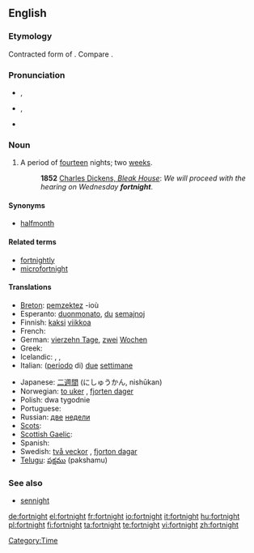 ==English==
{{wikipedia}}

===Etymology===
Contracted form of {{etyl|ang}} {{term|feowertyne|fēowertȳne|fourteen}} {{term|niht||nights}}.  Compare {{term|sennight}}.

===Pronunciation===
* {{a|UK}} {{IPA|/ˈfɔːt.naɪt/}}, {{SAMPA|/"fO:t.naIt/}}
* {{a|US}} {{IPA|/ˈfɔɹt.naɪt/}}, {{SAMPA|/"fOrt.naIt/}}
* {{audio|en-us-fortnight.ogg|Audio (US)}}

===Noun===
{{en-noun}}

# A period of [[fourteen]] nights; two [[week]]s.
#: '''1852''' [http://www.gutenberg.org/dirs/etext97/blkhs12.txt Charles Dickens, ''Bleak House'']: ''We will proceed with the hearing on Wednesday '''fortnight'''''.

====Synonyms====
* {{sense|two weeks}} [[halfmonth]]

====Related terms====
* [[fortnightly]]
* [[microfortnight]]

====Translations====
{{trans-top|period of two weeks}}
* [[Breton]]: [[pemzektez]] {{m|p}} -ioù
* Esperanto: [[duonmonato]], [[du]] [[semajno]]j
* Finnish: [[kaksi]] [[viikko]]a
* French: {{t+|fr|quinzaine|f}}
* German: [[vierzehn Tage]], [[zwei]] [[Wochen]]
* Greek: {{t+|el|δεκαπενθήμερο|n|sc=Grek}}
* Icelandic: {{t-|is|tvær vikur|f|p}}, {{t-|is|hálfur mánuður|m}}, {{t-|is|fjórtán dagar|m|p}}
* Italian: ([[periodo]] di) [[due#Italian|due]] [[settimana|settimane]]
{{trans-mid}}
* Japanese: [[二週間]] (にしゅうかん, nishūkan)
* Norwegian: [[to uker]] {{p}}, [[fjorten dager]]
* Polish: dwa tygodnie {{m|p}}
* Portuguese: {{t+|pt|quinzena|f}}
* Russian: [[два|две]] [[неделя|недели]]
* [[Scots]]: {{t|sco|fortnicht}}
* [[Scottish Gaelic]]: {{t-|gd|cola-deug|m}}
* Spanish: {{t-|es|quincena|f|p}}
* Swedish: [[två veckor]] {{p}}, [[fjorton dagar]]
* [[Telugu]]: [[పక్షము]] (pakshamu)
{{trans-bottom}}

===See also===
* [[sennight]]

[[Category:Time]]

[[de:fortnight]]
[[el:fortnight]]
[[fr:fortnight]]
[[io:fortnight]]
[[it:fortnight]]
[[hu:fortnight]]
[[pl:fortnight]]
[[fi:fortnight]]
[[ta:fortnight]]
[[te:fortnight]]
[[vi:fortnight]]
[[zh:fortnight]]
